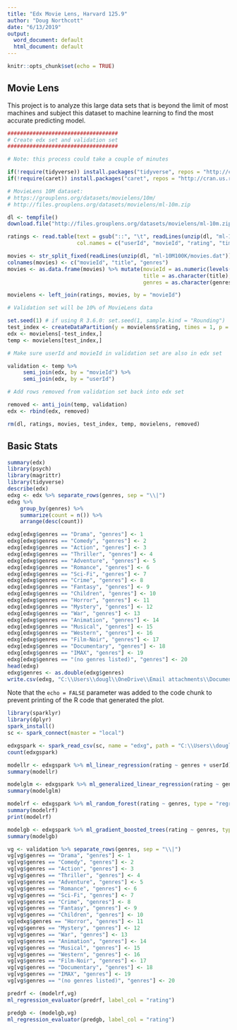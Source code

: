 ---
title: "Edx Movie Lens, Harvard 125.9"
author: "Doug Northcott"
date: "6/13/2019"
output:
  word_document: default
  html_document: default
---

```{r setup, include=FALSE}
knitr::opts_chunk$set(echo = TRUE)
```

## Movie Lens

This project is to analyze this large data sets that is beyond the limit of most machines and subject this dataset to machine learning to find the most accurate predicting model.

```{r, echo=FALSE}
###################################
# Create edx set and validation set
###################################

# Note: this process could take a couple of minutes

if(!require(tidyverse)) install.packages("tidyverse", repos = "http://cran.us.r-project.org")
if(!require(caret)) install.packages("caret", repos = "http://cran.us.r-project.org")

# MovieLens 10M dataset:
# https://grouplens.org/datasets/movielens/10m/
# http://files.grouplens.org/datasets/movielens/ml-10m.zip

dl <- tempfile()
download.file("http://files.grouplens.org/datasets/movielens/ml-10m.zip", dl)

ratings <- read.table(text = gsub("::", "\t", readLines(unzip(dl, "ml-10M100K/ratings.dat"))),
                      col.names = c("userId", "movieId", "rating", "timestamp"))

movies <- str_split_fixed(readLines(unzip(dl, "ml-10M100K/movies.dat")), "\\::", 3)
colnames(movies) <- c("movieId", "title", "genres")
movies <- as.data.frame(movies) %>% mutate(movieId = as.numeric(levels(movieId))[movieId],
                                           title = as.character(title),
                                           genres = as.character(genres))

movielens <- left_join(ratings, movies, by = "movieId")

# Validation set will be 10% of MovieLens data

set.seed(1) # if using R 3.6.0: set.seed(1, sample.kind = "Rounding")
test_index <- createDataPartition(y = movielens$rating, times = 1, p = 0.1, list = FALSE)
edx <- movielens[-test_index,]
temp <- movielens[test_index,]

# Make sure userId and movieId in validation set are also in edx set

validation <- temp %>% 
     semi_join(edx, by = "movieId") %>%
     semi_join(edx, by = "userId")

# Add rows removed from validation set back into edx set

removed <- anti_join(temp, validation)
edx <- rbind(edx, removed)

rm(dl, ratings, movies, test_index, temp, movielens, removed)
```

## Basic Stats


```{r}
summary(edx)
library(psych)
library(magrittr)
library(tidyverse)
describe(edx)
edxg <- edx %>% separate_rows(genres, sep = "\\|")
edxg %>%
	group_by(genres) %>%
	summarize(count = n()) %>%
	arrange(desc(count))
```
```{r}
edxg[edxg$genres == "Drama", "genres"] <- 1
edxg[edxg$genres == "Comedy", "genres"] <- 2
edxg[edxg$genres == "Action", "genres"] <- 3
edxg[edxg$genres == "Thriller", "genres"] <- 4
edxg[edxg$genres == "Adventure", "genres"] <- 5
edxg[edxg$genres == "Romance", "genres"] <- 6
edxg[edxg$genres == "Sci-Fi", "genres"] <- 7
edxg[edxg$genres == "Crime", "genres"] <- 8
edxg[edxg$genres == "Fantasy", "genres"] <- 9
edxg[edxg$genres == "Children", "genres"] <- 10
edxg[edxg$genres == "Horror", "genres"] <- 11
edxg[edxg$genres == "Mystery", "genres"] <- 12
edxg[edxg$genres == "War", "genres"] <- 13
edxg[edxg$genres == "Animation", "genres"] <- 14
edxg[edxg$genres == "Musical", "genres"] <- 15
edxg[edxg$genres == "Western", "genres"] <- 16
edxg[edxg$genres == "Film-Noir", "genres"] <- 17
edxg[edxg$genres == "Documentary", "genres"] <- 18
edxg[edxg$genres == "IMAX", "genres"] <- 19
edxg[edxg$genres == "(no genres listed)", "genres"] <- 20
head(edxg)
edxg$genres <- as.double(edxg$genres)
write.csv(edxg, "C:\\Users\\dougl\\OneDrive\\Email attachments\\Documents\\edxg.csv", row.names = FALSE)
```

Note that the `echo = FALSE` parameter was added to the code chunk to prevent printing of the R code that generated the plot.
```{r}
library(sparklyr)
library(dplyr)
spark_install()
sc <- spark_connect(master = "local")
```


```{r}
edxgspark <- spark_read_csv(sc, name = "edxg", path = "C:\\Users\\dougl\\OneDrive\\Email attachments\\Documents\\edxg.csv")
count(edxgspark)
```

```{r}
modellr <- edxgspark %>% ml_linear_regression(rating ~ genres + userId)
summary(modellr)
```


```{r}
modelglm <- edxgspark %>% ml_generalized_linear_regression(rating ~ genres + userId)
summary(modelglm)
```

```{r}
modelrf <- edxgspark %>% ml_random_forest(rating ~ genres, type = "regression")
summary(modelrf)
print(modelrf)
```

```{r}
modelgb <- edxgspark %>% ml_gradient_boosted_trees(rating ~ genres, type = "regression")
summary(modelgb)
```


```{r}
vg <- validation %>% separate_rows(genres, sep = "\\|")
vg[vg$genres == "Drama", "genres"] <- 1
vg[vg$genres == "Comedy", "genres"] <- 2
vg[vg$genres == "Action", "genres"] <- 3
vg[vg$genres == "Thriller", "genres"] <- 4
vg[vg$genres == "Adventure", "genres"] <- 5
vg[vg$genres == "Romance", "genres"] <- 6
vg[vg$genres == "Sci-Fi", "genres"] <- 7
vg[vg$genres == "Crime", "genres"] <- 8
vg[vg$genres == "Fantasy", "genres"] <- 9
vg[vg$genres == "Children", "genres"] <- 10
vg[edxg$genres == "Horror", "genres"] <- 11
vg[vg$genres == "Mystery", "genres"] <- 12
vg[vg$genres == "War", "genres"] <- 13
vg[vg$genres == "Animation", "genres"] <- 14
vg[vg$genres == "Musical", "genres"] <- 15
vg[vg$genres == "Western", "genres"] <- 16
vg[vg$genres == "Film-Noir", "genres"] <- 17
vg[vg$genres == "Documentary", "genres"] <- 18
vg[vg$genres == "IMAX", "genres"] <- 19
vg[vg$genres == "(no genres listed)", "genres"] <- 20

```

```{r}
predrf <- (modelrf,vg)
ml_regression_evaluator(predrf, label_col = "rating")
```


```{r}
predgb <- (modelgb,vg)
ml_regression_evaluator(predgb, label_col = "rating")
```

